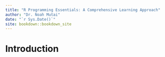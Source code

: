 ```yaml
--- 
title: "R Programming Essentials: A Comprehensive Learning Approach"
author: "Dr. Noah Mutai"
date: "`r Sys.Date()`"
site: bookdown::bookdown_site
---
```


# Introduction

